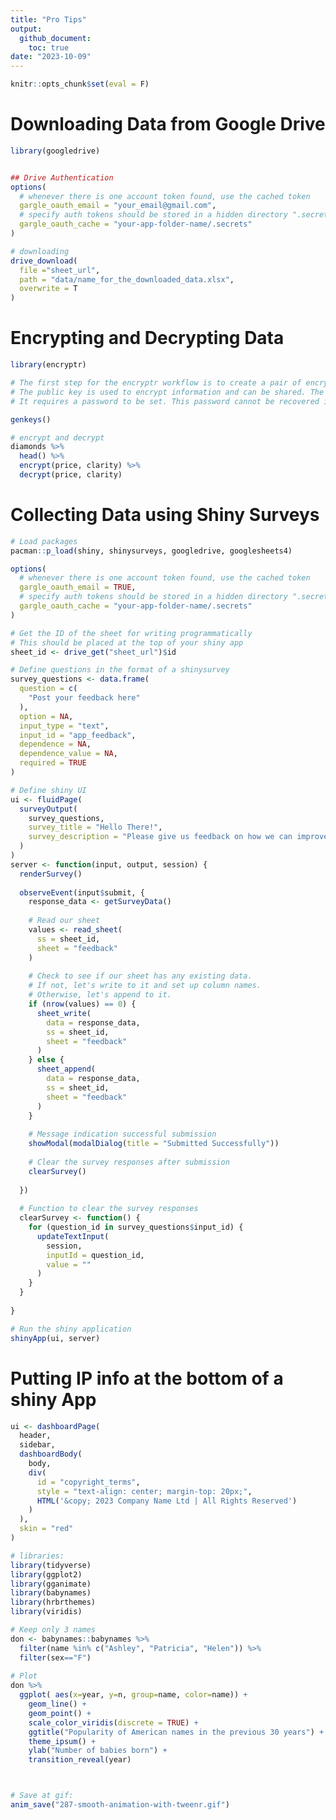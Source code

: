 ```yaml
---
title: "Pro Tips"
output: 
  github_document:
    toc: true
date: "2023-10-09"
---
```


```r
knitr::opts_chunk$set(eval = F)
```


# Downloading Data from Google Drive

```r
library(googledrive)


## Drive Authentication
options(
  # whenever there is one account token found, use the cached token
  gargle_oauth_email = "your_email@gmail.com",
  # specify auth tokens should be stored in a hidden directory ".secrets"
  gargle_oauth_cache = "your-app-folder-name/.secrets"
)

# downloading
drive_download(
  file ="sheet_url",
  path = "data/name_for_the_downloaded_data.xlsx", 
  overwrite = T
)
```



# Encrypting and Decrypting Data

```r
library(encryptr)

# The first step for the encryptr workflow is to create a pair of encryption keys. This uses the openssl package. 
# The public key is used to encrypt information and can be shared. The private key allows decryption of the encrypted information. 
# It requires a password to be set. This password cannot be recovered if lost. If the file is lost or overwritten, any data encrypted with the public key cannot be decrypted.

genkeys()

# encrypt and decrypt
diamonds %>%
  head() %>% 
  encrypt(price, clarity) %>% 
  decrypt(price, clarity)
```


# Collecting Data using Shiny Surveys
```r
# Load packages
pacman::p_load(shiny, shinysurveys, googledrive, googlesheets4)

options(
  # whenever there is one account token found, use the cached token
  gargle_oauth_email = TRUE,
  # specify auth tokens should be stored in a hidden directory ".secrets"
  gargle_oauth_cache = "your-app-folder-name/.secrets"
)

# Get the ID of the sheet for writing programmatically
# This should be placed at the top of your shiny app
sheet_id <- drive_get("sheet_url")$id

# Define questions in the format of a shinysurvey
survey_questions <- data.frame(
  question = c(
    "Post your feedback here"
  ),
  option = NA,
  input_type = "text",
  input_id = "app_feedback",
  dependence = NA,
  dependence_value = NA,
  required = TRUE
)

# Define shiny UI
ui <- fluidPage(
  surveyOutput(
    survey_questions,
    survey_title = "Hello There!",
    survey_description = "Please give us feedback on how we can improve this application to serve you better"
  )
)
server <- function(input, output, session) {
  renderSurvey()
  
  observeEvent(input$submit, {
    response_data <- getSurveyData()
    
    # Read our sheet
    values <- read_sheet(
      ss = sheet_id,
      sheet = "feedback"
    )
    
    # Check to see if our sheet has any existing data.
    # If not, let's write to it and set up column names.
    # Otherwise, let's append to it.
    if (nrow(values) == 0) {
      sheet_write(
        data = response_data,
        ss = sheet_id,
        sheet = "feedback"
      )
    } else {
      sheet_append(
        data = response_data,
        ss = sheet_id,
        sheet = "feedback"
      )
    }
    
    # Message indication successful submission
    showModal(modalDialog(title = "Submitted Successfully"))
    
    # Clear the survey responses after submission
    clearSurvey()
    
  })
  
  # Function to clear the survey responses
  clearSurvey <- function() {
    for (question_id in survey_questions$input_id) {
      updateTextInput(
        session,
        inputId = question_id,
        value = ""
      )
    }
  }
  
}

# Run the shiny application
shinyApp(ui, server)

```


# Putting IP info at the bottom of a shiny App
```r
ui <- dashboardPage(
  header, 
  sidebar, 
  dashboardBody(
    body,
    div(
      id = "copyright_terms",
      style = "text-align: center; margin-top: 20px;",
      HTML('&copy; 2023 Company Name Ltd | All Rights Reserved')
    )
  ),
  skin = "red"
)
```



```r
# libraries:
library(tidyverse)
library(ggplot2)
library(gganimate)
library(babynames)
library(hrbrthemes)
library(viridis)

# Keep only 3 names
don <- babynames::babynames %>% 
  filter(name %in% c("Ashley", "Patricia", "Helen")) %>%
  filter(sex=="F")
  
# Plot
don %>%
  ggplot( aes(x=year, y=n, group=name, color=name)) +
    geom_line() +
    geom_point() +
    scale_color_viridis(discrete = TRUE) +
    ggtitle("Popularity of American names in the previous 30 years") +
    theme_ipsum() +
    ylab("Number of babies born") +
    transition_reveal(year)



# Save at gif:
anim_save("287-smooth-animation-with-tweenr.gif")

```







































